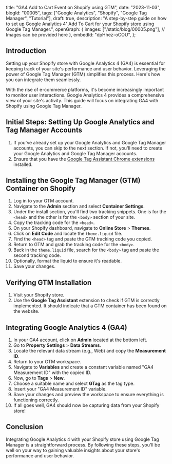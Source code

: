  title: "GA4 Add to Cart Event on Shopify using GTM",
 date: "2023-11-03",
 blogId: "00005",
 tags: ["Google Analytics", "Shopify", "Google Tag Manager", "Tutorial"],
 draft: true,
 description:
  "A step-by-step guide on how to set up Google Analytics 4' Add To Cart for your Shopify store using Google Tag Manager.",
 openGraph: {
  images: ["/static/blog/00005.png"], // Images can be provided here
 },
 embedId: "dpHhez-oCOU",
};

<BlogHeader metadata={metadata} />

## Introduction

Setting up your Shopify store with Google Analytics 4 (GA4) is essential for keeping track of your site's performance and user behavior. Leveraging the power of Google Tag Manager (GTM) simplifies this process. Here's how you can integrate them seamlessly.

<YoutubeEmbed embedId={metadata.embedId} />

With the rise of e-commerce platforms, it's become increasingly important to monitor
user interactions. Google Analytics 4 provides a comprehensive view of your site's
activity. This guide will focus on integrating GA4 with Shopify using Google Tag
Manager.

## Initial Steps: Setting Up Google Analytics and Tag Manager Accounts

1. If you've already set up your Google Analytics and Google Tag Manager accounts, you can skip to the next section. If not, you'll need to create your Google Analytics and Google Tag Manager accounts.
2. Ensure that you have the [Google Tag Assistant Chrome extensions](https://chrome.google.com/webstore/detail/tag-assistant-legacy-by-g/kejbdjndbnbjgmefkgdddjlbokphdefk) installed.

## Installing the Google Tag Manager (GTM) Container on Shopify

1. Log in to your GTM account.
2. Navigate to the **Admin** section and select **Container Settings**.
3. Under the install section, you'll find two tracking snippets. One is for the `<head>` and the other is for the `<body>` section of your site.
4. Copy the tracking code for the `<head>`.
5. On your Shopify dashboard, navigate to **Online Store** > **Themes**.
6. Click on **Edit Code** and locate the `theme.liquid` file.
7. Find the `<head>` tag and paste the GTM tracking code you copied.
8. Return to GTM and grab the tracking code for the `<body>`.
9. Back in the `theme.liquid` file, search for the `<body>` tag and paste the second tracking code.
10. Optionally, format the liquid to ensure it's readable.
11. Save your changes.

## Verifying GTM Installation

1. Visit your Shopify store.
2. Use the **Google Tag Assistant** extension to check if GTM is correctly implemented. It should indicate that a GTM container has been found on the website.

## Integrating Google Analytics 4 (GA4)

1. In your GA4 account, click on **Admin** located at the bottom left.
2. Go to **Property Settings** > **Data Streams**.
3. Locate the relevant data stream (e.g., Web) and copy the **Measurement ID**.
4. Return to your GTM workspace.
5. Navigate to **Variables** and create a constant variable named "GA4 Measurement ID" with the copied ID.
6. Now, go to **Tags** > **New**.
7. Choose a suitable name and select **GTag** as the tag type.
8. Insert your "GA4 Measurement ID" variable.
9. Save your changes and preview the workspace to ensure everything is functioning correctly.
10. If all goes well, GA4 should now be capturing data from your Shopify store!

<Note
 title='Tip'
 content='Remember to periodically check both your GA4 and GTM accounts to ensure data is being captured accurately and to leverage the insights gained for business growth.'
/>

## Conclusion

Integrating Google Analytics 4 with your Shopify store using Google Tag Manager is a straightforward process. By following these steps, you'll be well on your way to gaining valuable insights about your store's performance and user behavior.
